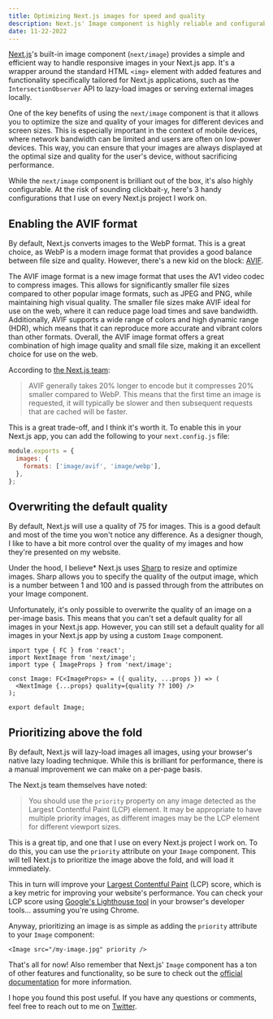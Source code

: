 ```yaml
---
title: Optimizing Next.js images for speed and quality
description: Next.js' Image component is highly reliable and configurable. Here's how to get the most out of it.
date: 11-22-2022
---
```


[Next.js](https://nextjs.org/)'s built-in image component (`next/image`) provides a simple and efficient way to handle responsive images in your Next.js app. It's a wrapper around the standard HTML `<img>` element with added features and functionality specifically tailored for Next.js applications, such as the `IntersectionObserver` API to lazy-load images or serving external images locally.

One of the key benefits of using the `next/image` component is that it allows you to optimize the size and quality of your images for different devices and screen sizes. This is especially important in the context of mobile devices, where network bandwidth can be limited and users are often on low-power devices. This way, you can ensure that your images are always displayed at the optimal size and quality for the user's device, without sacrificing performance.

While the `next/image` component is brilliant out of the box, it's also highly configurable. At the risk of sounding clickbait-y, here's 3 handy configurations that I use on every Next.js project I work on.

## Enabling the AVIF format

By default, Next.js converts images to the WebP format. This is a great choice, as WebP is a modern image format that provides a good balance between file size and quality. However, there's a new kid on the block: [AVIF](https://jakearchibald.com/2020/avif-has-landed/).

The AVIF image format is a new image format that uses the AV1 video codec to compress images. This allows for significantly smaller file sizes compared to other popular image formats, such as JPEG and PNG, while maintaining high visual quality. The smaller file sizes make AVIF ideal for use on the web, where it can reduce page load times and save bandwidth. Additionally, AVIF supports a wide range of colors and high dynamic range (HDR), which means that it can reproduce more accurate and vibrant colors than other formats. Overall, the AVIF image format offers a great combination of high image quality and small file size, making it an excellent choice for use on the web.

According to [the Next.js team](https://nextjs.org/docs/api-reference/next/image):

> AVIF generally takes 20% longer to encode but it compresses 20% smaller compared to WebP. This means that the first time an image is requested, it will typically be slower and then subsequent requests that are cached will be faster.

This is a great trade-off, and I think it's worth it. To enable this in your Next.js app, you can add the following to your `next.config.js` file:

```js
module.exports = {
  images: {
    formats: ['image/avif', 'image/webp'],
  },
};
```

## Overwriting the default quality

By default, Next.js will use a quality of 75 for images. This is a good default and most of the time you won't notice any difference. As a designer though, I like to have a bit more control over the quality of my images and how they're presented on my website.

Under the hood, I believe\* Next.js uses [Sharp](https://sharp.pixelplumbing.com/) to resize and optimize images. Sharp allows you to specify the quality of the output image, which is a number between 1 and 100 and is passed through from the attributes on your Image component.

Unfortunately, it's only possible to overwrite the quality of an image on a per-image basis. This means that you can't set a default quality for all images in your Next.js app. However, you can still set a default quality for all images in your Next.js app by using a custom `Image` component.

```tsx
import type { FC } from 'react';
import NextImage from 'next/image';
import type { ImageProps } from 'next/image';

const Image: FC<ImageProps> = ({ quality, ...props }) => (
  <NextImage {...props} quality={quality ?? 100} />
);

export default Image;
```

## Prioritizing above the fold

By default, Next.js will lazy-load images all images, using your browser's native lazy loading technique. While this is brilliant for performance, there is a manual improvement we can make on a per-page basis.

The Next.js team themselves have noted:

> You should use the `priority` property on any image detected as the Largest Contentful Paint (LCP) element. It may be appropriate to have multiple priority images, as different images may be the LCP element for different viewport sizes.

This is a great tip, and one that I use on every Next.js project I work on. To do this, you can use the `priority` attribute on your `Image` component. This will tell Next.js to prioritize the image above the fold, and will load it immediately.

This in turn will improve your [Largest Contentful Paint](https://web.dev/lcp/) (LCP) score, which is a key metric for improving your website's performance. You can check your LCP score using [Google's Lighthouse tool](https://developers.google.com/web/tools/lighthouse) in your browser's developer tools... assuming you're using Chrome.

Anyway, prioritizing an image is as simple as adding the `priority` attribute to your `Image` component:

```tsx
<Image src="/my-image.jpg" priority />
```

That's all for now! Also remember that Next.js' `Image` component has a ton of other features and functionality, so be sure to check out the [official documentation](https://nextjs.org/docs/api-reference/next/image) for more information.

I hope you found this post useful. If you have any questions or comments, feel free to reach out to me on [Twitter](https://twitter.com/haydenbleasel).
